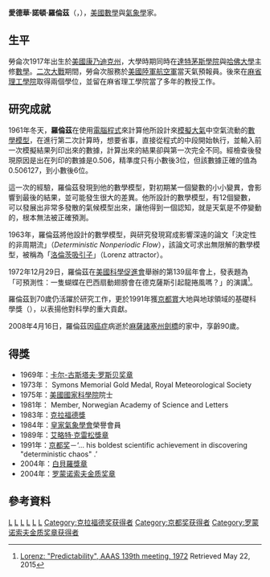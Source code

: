 {{NoteTA
|T=zh-tw:愛德華·諾頓·羅倫茲;zh-cn:爱德华·诺顿·洛伦茨
|G1=物理學}}
{{Infobox Scientist
|name              = 愛德華·諾頓·羅倫茲<br />Edward Norton Lorenz
|image             =
|birth_date        = {{birth date|1917|5|23}}
|birth_place       = [[康乃迪克州|康乃迪克州]][[西哈特福特|西哈特福特]]
|death_date        = {{death date and age|2008|4|16|1917|5|23}}
|death_place       = [[麻薩諸塞州|麻薩諸塞州]][[劍橋_(麻薩諸塞州)|劍橋]]
|residence         = [[美国|美国]]
|nationality       = {{USA}}
|fields            = [[數學|數學]]、[[氣象學|氣象學]]
|workplaces        = [[麻省理工學院|麻省理工學院]]
|alma_mater        = [[達特茅斯學院|達特茅斯學院]]<br />（文学学士，1938年）<br />[[哈佛大學|哈佛大學]]<br />（硕士，1940年）<br />[[麻省理工學院|麻省理工學院]]<br />（理学硕士，1943年；理学博士，1948年）
|doctoral_advisor  = James Murdoch Austin
|academic_advisor  = 
|doctoral_students = Kevin E. Trenberth
|notable_students  = 
|known_for         = [[混沌理論|混沌理論]]<br>[[洛伦茨吸引子|洛伦茨吸引子]]<br>[[蝴蝶效應|蝴蝶效應]]
|influences        = 
|influenced        = 
|prizes            = [[京都賞|京都賞]]（1991年）<br>[[克拉福德獎|克拉福德獎]]
|signature         = 
|footnotes         = 
}}
'''愛德華·諾頓·羅倫茲'''（{{lang-en|'''Edward Norton Lorenz'''}}，{{bd|1917年|5月23日|2008年|4月16日|catIdx=L}}），[[美國|美國]][[數學|數學]]與[[氣象學|氣象學]]家。

== 生平 ==
勞侖次1917年出生於[[美國|美國]][[康乃迪克州|康乃迪克州]]{{tsl|en|West Hartford, Connecticut|西哈特福特}}，大學時期同時在[[達特茅斯學院|達特茅斯學院]]與[[哈佛大學|哈佛大學]]主修[[數學|數學]]。[[二次大戰|二次大戰]]期間，勞侖次服務於[[美國陸軍航空軍|美國陸軍航空軍]]當天氣預報員。後來在[[麻省理工學院|麻省理工學院]]取得兩個學位，並留在麻省理工學院當了多年的教授工作。

==研究成就==
1961年冬天，'''羅倫茲'''在使用[[電腦程式|電腦程式]]來計算他所設計來[[模擬|模擬]][[大氣|大氣]]中空氣流動的[[數學模型|數學模型]]，在進行第二次計算時，想要省事，直接從程式的中段開始執行，並輸入前一次模擬結果列印出來的數據，計算出來的結果卻與第一次完全不同。經檢查後發現原因是出在列印的數據是0.506，精準度只有小數後3位，但該數據正確的值為0.506127，到小數後6位。

這一次的經驗，羅倫茲發現到他的數學模型，對初期某一個變數的小小變異，會影響到最後的結果，並可能發生很大的差異。他所設計的數學模型，有12個變數，可以發展出非常多發散的氣候模型出來，讓他得到一個認知，就是天氣是不停變動的，根本無法被正確預測。 

1963年，羅倫茲將他設計的數學模型，與研究發現寫成影響深遠的論文「決定性的非周期流」（''Deterministic Nonperiodic Flow''），該論文可求出無限解的數學模型，被稱為「[[洛倫茨吸引子|洛倫茨吸引子]]」（Lorenz attractor）。

1972年12月29日，羅倫茲在[[美國科學促進會|美國科學促進會]]舉辦的第139屆年會上，發表題為「可預測性：一隻蝴蝶在巴西扇動翅膀會在德克薩斯引起龍捲風嗎？」的演講<ref>[http://eaps4.mit.edu/research/Lorenz/Butterfly_1972.pdf Lorenz: "Predictability", AAAS 139th meeting, 1972] {{Wayback|url=http://eaps4.mit.edu/research/Lorenz/Butterfly_1972.pdf |date=20130612164541 }} Retrieved May 22, 2015</ref>。

羅倫茲到70歲仍活躍於研究工作，更於1991年獲[[京都賞|京都賞]]大地與地球領域的基礎科學獎（{{lang-en|basic sciences, in the field of earth and planetary sciences}}），以表揚他對科學的重大貢獻。

2008年4月16日，羅倫茲因[[癌症|癌症]]病逝於[[麻薩諸塞州|麻薩諸塞州]][[劍橋_(麻薩諸塞州)|劍橋]]的家中，享齡90歲。

== 得獎 ==
* 1969年：[[卡尔-古斯塔夫·罗斯贝奖章|卡尔-古斯塔夫·罗斯贝奖章]]
* 1973年： Symons Memorial Gold Medal, Royal Meteorological Society
* 1975年：[[美國國家科學院|美國國家科學院]]院士
* 1981年： Member, Norwegian Academy of Science and Letters
* 1983年：[[克拉福德獎|克拉福德獎]]
* 1984年：[[皇家氣象學會|皇家氣象學會]]榮譽會員
* 1989年：[[艾略特·克雷松獎章|艾略特·克雷松獎章]]
* 1991年：[[京都奖|京都奖]]－‘… his boldest scientific achievement in discovering "deterministic chaos" .’
* 2004年：[[白貝羅獎章|白貝羅獎章]]
* 2004年：[[罗蒙诺索夫金质奖章|罗蒙诺索夫金质奖章]]

== 參考資料 ==
{{reflist}}

{{混沌理论}}
{{京都奖获得者|basic-sciences}}
{{克拉福德奖获得者}}
{{罗蒙诺索夫金质奖章获得者}}

{{Authority control}}
[[Category:哈佛大學校友|L]]
[[Category:麻省理工学院理学院校友|L]]
[[Category:達特茅斯學院校友|L]]
[[Category:美國數學家|L]]
[[Category:美國氣象學家|L]]
[[Category:卡爾-古斯塔夫·羅斯貝獎章獲得者|L]]
[[Category:克拉福德奖获得者|Category:克拉福德奖获得者]]
[[Category:京都奖获得者|Category:京都奖获得者]]
[[Category:罗蒙诺索夫金质奖章获得者|Category:罗蒙诺索夫金质奖章获得者]]